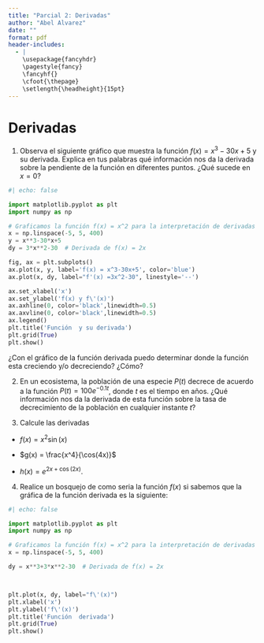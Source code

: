 ```yaml
---
title: "Parcial 2: Derivadas"
author: "Abel Alvarez"
date: ""
format: pdf
header-includes:
  - |
    \usepackage{fancyhdr}
    \pagestyle{fancy}
    \fancyhf{}
    \cfoot{\thepage}
    \setlength{\headheight}{15pt}
---
```




# Derivadas



1. Observa el siguiente gráfico que muestra la función $f(x) = x^3-30x+5$ y su derivada. Explica en tus palabras qué información nos da la derivada sobre la pendiente de la función en diferentes puntos. ¿Qué sucede en $x = 0$?


```python


#| echo: false

import matplotlib.pyplot as plt
import numpy as np

# Graficamos la función f(x) = x^2 para la interpretación de derivadas
x = np.linspace(-5, 5, 400)
y = x**3-30*x+5
dy = 3*x**2-30  # Derivada de f(x) = 2x

fig, ax = plt.subplots()
ax.plot(x, y, label='f(x) = x^3-30x+5', color='blue')
ax.plot(x, dy, label="f'(x) =3x^2-30", linestyle='--')

ax.set_xlabel('x')
ax.set_ylabel('f(x) y f\'(x)')
ax.axhline(0, color='black',linewidth=0.5)
ax.axvline(0, color='black',linewidth=0.5)
ax.legend()
plt.title('Función  y su derivada')
plt.grid(True)
plt.show()

```

¿Con el gráfico de la función derivada puedo determinar donde la función esta creciendo y/o decreciendo? ¿Cómo?


2. En un ecosistema, la población de una especie $P(t)$ decrece de acuerdo a la función $P(t) = 100 e^{-0.1t}$, donde $t$ es el tiempo en años. ¿Qué información nos da la derivada de esta función sobre la tasa de decrecimiento de la población en cualquier instante $t$?

3. Calcule las derivadas 

+  $f(x)=x^2\sin(x)$ 

+ $g(x) = \frac{x^4}{\cos(4x)}$ 

+ $h(x) = e^{2x+\cos(2x)}$.

4. Realice un bosquejo de como seria la función $f(x)$ si sabemos que la gráfica de la función derivada es la siguiente:


```python


#| echo: false

import matplotlib.pyplot as plt
import numpy as np

# Graficamos la función f(x) = x^2 para la interpretación de derivadas
x = np.linspace(-5, 5, 400)

dy = x**3+3*x**2-30  # Derivada de f(x) = 2x



plt.plot(x, dy, label="f\'(x)")
plt.xlabel('x')
plt.ylabel('f\'(x)')
plt.title('Función  derivada')
plt.grid(True)
plt.show()

```

